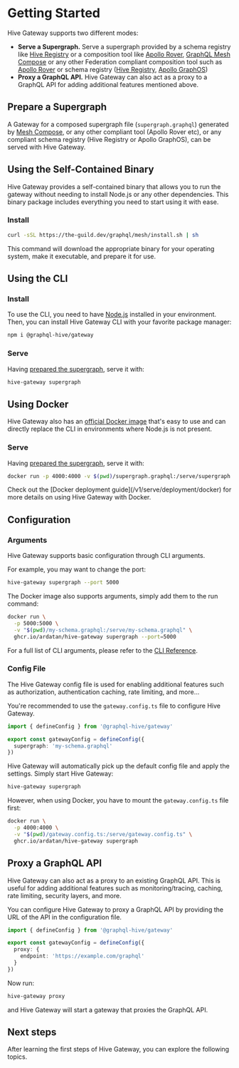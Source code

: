 # Getting Started


Hive Gateway supports two different modes:

- **Serve a Supergraph.** Serve a supergraph provided by a schema registry like
  [Hive Registry](https://the-guild.dev/graphql/hive/docs/features/schema-registry) or a composition
  tool like [Apollo Rover](https://www.apollographql.com/docs/rover/),
  [GraphQL Mesh Compose](/v1/compose) or any other Federation compliant composition tool such as
  [Apollo Rover](https://www.apollographql.com/docs/rover/) or schema registry
  ([Hive Registry](https://the-guild.dev/graphql/hive),
  [Apollo GraphOS](https://www.apollographql.com/docs/graphos/))
- **Proxy a GraphQL API.** Hive Gateway can also act as a proxy to a GraphQL API for adding
  additional features mentioned above.

## Prepare a Supergraph

A Gateway for a composed supergraph file (`supergraph.graphql`) generated by
[Mesh Compose](/v1/compose), or any other compliant tool (Apollo Rover etc), or any compliant schema
registry (Hive Registry or Apollo GraphOS), can be served with Hive Gateway.

## Using the Self-Contained Binary

Hive Gateway provides a self-contained binary that allows you to run the gateway without needing to
install Node.js or any other dependencies. This binary package includes everything you need to start
using it with ease.

### Install

```sh
curl -sSL https://the-guild.dev/graphql/mesh/install.sh | sh
```

This command will download the appropriate binary for your operating system, make it executable, and
prepare it for use.

## Using the CLI

### Install

To use the CLI, you need to have [Node.js](https://nodejs.org) installed in your environment. Then,
you can install Hive Gateway CLI with your favorite package manager:

```sh npm2yarn
npm i @graphql-hive/gateway
```

### Serve

Having [prepared the supergraph](#prepare-a-supergraph), serve it with:

```sh
hive-gateway supergraph
```

## Using Docker

Hive Gateway also has an
[official Docker image](https://github.com/ardatan/graphql-mesh/pkgs/container/hive-gateway) that's
easy to use and can directly replace the CLI in environments where Node.js is not present.

### Serve

Having [prepared the supergraph](#prepare-a-supergraph), serve it with:

```sh
docker run -p 4000:4000 -v $(pwd)/supergraph.graphql:/serve/supergraph.graphql ghcr.io/ardatan/hive-gateway supergraph
```

<Callout>
  Check out the [Docker deployment guide](/v1/serve/deployment/docker) for more details on using
  Hive Gateway with Docker.
</Callout>

## Configuration

### Arguments

Hive Gateway supports basic configuration through CLI arguments.

For example, you may want to change the port:

```sh
hive-gateway supergraph --port 5000
```

The Docker image also supports arguments, simply add them to the run command:

```sh
docker run \
  -p 5000:5000 \
  -v "$(pwd)/my-schema.graphql:/serve/my-schema.graphql" \
  ghcr.io/ardatan/hive-gateway supergraph --port=5000
```

For a full list of CLI arguments, please refer to the [CLI Reference](./references/cli).

### Config File

The Hive Gateway config file is used for enabling additional features such as authorization,
authentication caching, rate limiting, and more...

You're recommended to use the `gateway.config.ts` file to configure Hive Gateway.

```ts filename="gateway.config.ts"
import { defineConfig } from '@graphql-hive/gateway'

export const gatewayConfig = defineConfig({
  supergraph: 'my-schema.graphql'
})
```

Hive Gateway will automatically pick up the default config file and apply the settings. Simply start
Hive Gateway:

```sh
hive-gateway supergraph
```

However, when using Docker, you have to mount the `gateway.config.ts` file first:

```sh
docker run \
  -p 4000:4000 \
  -v "$(pwd)/gateway.config.ts:/serve/gateway.config.ts" \
  ghcr.io/ardatan/hive-gateway supergraph
```

## Proxy a GraphQL API

Hive Gateway can also act as a proxy to an existing GraphQL API. This is useful for adding
additional features such as monitoring/tracing, caching, rate limiting, security layers, and more.

You can configure Hive Gateway to proxy a GraphQL API by providing the URL of the API in the
configuration file.

```ts filename="gateway.config.ts"
import { defineConfig } from '@graphql-hive/gateway'

export const gatewayConfig = defineConfig({
  proxy: {
    endpoint: 'https://example.com/graphql'
  }
})
```

Now run:

```sh
hive-gateway proxy
```

and Hive Gateway will start a gateway that proxies the GraphQL API.

## Next steps

After learning the first steps of Hive Gateway, you can explore the following topics.

<Cards>
  <Cards.Card
    arrow
    title="Serve a Supergraph from Hive Registry"
    href="/v1/serve/schema-registry/hive"
  />
  <Cards.Card
    arrow
    title="Serve a Supergraph from Apollo GraphOS"
    href="/v1/serve/schema-registry/graphos"
  />
  <Cards.Card
    arrow
    title="Proxy a GraphQL API"
    href="/v1/serve/references/config#configure-hive-gateway-as-a-graphql-proxy"
  />
</Cards>
